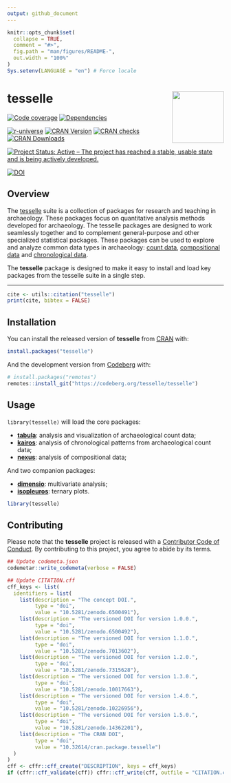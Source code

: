 ```yaml
---
output: github_document
---
```


<!-- README.md is generated from README.Rmd. Please edit that file -->

```r
knitr::opts_chunk$set(
  collapse = TRUE,
  comment = "#>",
  fig.path = "man/figures/README-",
  out.width = "100%"
)
Sys.setenv(LANGUAGE = "en") # Force locale
```

# tesselle <img width=120px src="man/figures/logo.png" align="right" />

<!-- badges: start -->
[![Code coverage](https://packages.tesselle.org/tesselle/coverage/badge.svg)](https://packages.tesselle.org/tesselle/coverage/)
[![Dependencies](https://tinyverse.netlify.app/badge/tesselle)](https://cran.r-project.org/package=tesselle)

[![r-universe](https://tesselle.r-universe.dev/badges/tesselle)](https://tesselle.r-universe.dev/tesselle){.pkgdown-devel}
[![CRAN Version](https://www.r-pkg.org/badges/version/tesselle)](https://cran.r-project.org/package=tesselle){.pkgdown-release}
[![CRAN checks](https://badges.cranchecks.info/worst/tesselle.svg)](https://cran.r-project.org/web/checks/check_results_tesselle.html){.pkgdown-release}
[![CRAN Downloads](https://cranlogs.r-pkg.org/badges/tesselle)](https://cran.r-project.org/package=tesselle){.pkgdown-release}

[![Project Status: Active – The project has reached a stable, usable state and is being actively developed.](https://www.repostatus.org/badges/latest/active.svg)](https://www.repostatus.org/#active)

[![DOI](https://zenodo.org/badge/DOI/10.5281/zenodo.6500491.svg)](https://doi.org/10.5281/zenodo.6500491)
<!-- badges: end -->

## Overview

The [tesselle](https://www.tesselle.org/) suite is a collection of packages for research and teaching in archaeology. These packages focus on quantitative analysis methods developed for archaeology. The tesselle packages are designed to work seamlessly together and to complement general-purpose and other specialized statistical packages. These packages can be used to explore and analyze common data types in archaeology: [count data](https://packages.tesselle.org/tabula/), [compositional data](https://packages.tesselle.org/nexus/) and [chronological data](https://packages.tesselle.org/kairos/).

The **tesselle** package is designed to make it easy to install and load key packages from the tesselle suite in a single step.

---

```r
cite <- utils::citation("tesselle")
print(cite, bibtex = FALSE)
```

## Installation

You can install the released version of **tesselle** from [CRAN](https://CRAN.R-project.org) with:

```r
install.packages("tesselle")
```

And the development version from [Codeberg](https://codeberg.org/) with:

```r
# install.packages("remotes")
remotes::install_git("https://codeberg.org/tesselle/tesselle")
```

## Usage

`library(tesselle)` will load the core packages:

* [**tabula**](https://packages.tesselle.org/tabula/): analysis and visualization of archaeological count data;
* [**kairos**](https://packages.tesselle.org/kairos/): analysis of chronological patterns from archaeological count data;
* [**nexus**](https://packages.tesselle.org/nexus/): analysis of compositional data;

And two companion packages:

* [**dimensio**](https://packages.tesselle.org/dimensio/): multivariate analysis;
* [**isopleuros**](https://packages.tesselle.org/isopleuros/): ternary plots.

```r
library(tesselle)
```

## Contributing

Please note that the **tesselle** project is released with a [Contributor Code of Conduct](https://www.tesselle.org/conduct.html). By contributing to this project, you agree to abide by its terms.

```r
## Update codemeta.json
codemetar::write_codemeta(verbose = FALSE)

## Update CITATION.cff
cff_keys <- list(
  identifiers = list(
    list(description = "The concept DOI.",
         type = "doi",
         value = "10.5281/zenodo.6500491"),
    list(description = "The versioned DOI for version 1.0.0.",
         type = "doi",
         value = "10.5281/zenodo.6500492"),
    list(description = "The versioned DOI for version 1.1.0.",
         type = "doi",
         value = "10.5281/zenodo.7013602"),
    list(description = "The versioned DOI for version 1.2.0.",
         type = "doi",
         value = "10.5281/zenodo.7315628"),
    list(description = "The versioned DOI for version 1.3.0.",
         type = "doi",
         value = "10.5281/zenodo.10017663"),
    list(description = "The versioned DOI for version 1.4.0.",
         type = "doi",
         value = "10.5281/zenodo.10226956"),
    list(description = "The versioned DOI for version 1.5.0.",
         type = "doi",
         value = "10.5281/zenodo.14362201"),
    list(description = "The CRAN DOI",
         type = "doi",
         value = "10.32614/cran.package.tesselle")
  )
)
cff <- cffr::cff_create("DESCRIPTION", keys = cff_keys)
if (cffr::cff_validate(cff)) cffr::cff_write(cff, outfile = "CITATION.cff")
```
